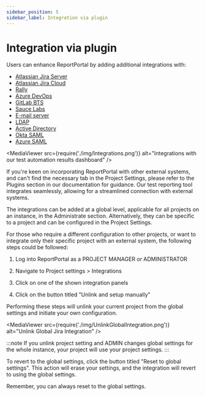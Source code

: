 ```yaml
---
sidebar_position: 5
sidebar_label: Integration via plugin
---
```


# Integration via plugin

Users can enhance ReportPortal by adding additional integrations with:
* [Atlassian Jira Server](/plugins/AtlassianJiraServer)
* [Atlassian Jira Cloud](/plugins/AtlassianJiraCloud)
* [Rally](/plugins/Rally)
* [Azure DevOps](/plugins/AzureDevOpsBTS)
* [GitLab BTS](/plugins/GitLabBTS)
* [Sauce Labs](/plugins/SauceLabs)
* [E-mail server](/plugins/EmailServer)
* [LDAP](/reportportal-configuration/authorization/LDAP)
* [Active Directory](/reportportal-configuration/authorization/ActiveDirectory)
* [Okta SAML](./authorization/SamlProviders/OktaSaml.mdx)
* [Azure SAML](./authorization/SamlProviders/AzureSaml.mdx)

<MediaViewer src={require('./img/Integrations.png')} alt="Integrations with our test automation results dashboard" />

If you're keen on incorporating ReportPortal with other external systems, and can't find the necessary tab in the Project Settings, please refer to the Plugins section in our documentation for guidance. Our test reporting tool integrates seamlessly, allowing for a streamlined connection with external systems.

The integrations can be added at a global level, applicable for all projects on an instance, in the Administrate section. Alternatively, they can be specific to a project and can be configured in the Project Settings.

For those who require a different configuration to other projects, or want to integrate only their specific project with an external system, the following steps could be followed:

1. Log into ReportPortal as a PROJECT MANAGER or ADMINISTRATOR

2. Navigate to Project settings > Integrations

3. Click on one of the shown integration panels

4. Click on the button titled "Unlink and setup manually"

Performing these steps will unlink your current project from the global settings and initiate your own configuration.

<MediaViewer src={require('./img/UnlinkGlobalIntegration.png')} alt="Unlink Global Jira Integration" />

:::note
If you unlink project setting and ADMIN changes global settings for the whole instance, your project will use your project settings.
:::

To revert to the global settings, click the button titled "Reset to global settings". This action will erase your settings, and the integration will revert to using the global settings.

Remember, you can always reset to the global settings.
